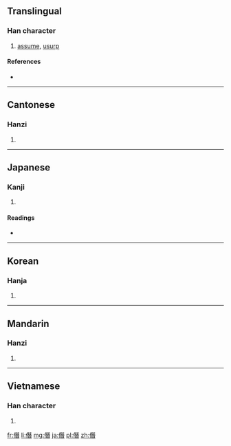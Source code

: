 {{also|僣}}
==Translingual==

===Han character===
{{Han char|rn=9|rad=人|as=12|sn=14|four=2526<sub>1</sub>|canj=人一山日 (OMUA)|ids=⿰[[亻]][[朁]]}}

# [[assume]], [[usurp]]

====References====
* {{Han ref|kx=0117.260|dkj=01128|dj=0249.100|hdz=10218.050|uh=50ED|ud=20717|bh=B9B0|bd=47536}}

----

==Cantonese==

===Hanzi===
{{yue-hanzi|jyut=[[cim3]], [[cim5]], [[zim3]]|y=chim3, chim5, jim3}}

# {{defn|lang=yue|sort=人12}}

----

==Japanese==

===Kanji===
{{ja-kanji|grade=|rs=人12}}

# {{defn|lang=ja|sort=人12}}

====Readings====
* {{ja-readings|on=[[せん]] (sen), [[しん]] (shin)|kun=[[おごる]] (ogoru)}}

----

==Korean==

===Hanja===
{{ko-hanja|hangeul=[[참]]|rv=cham|mr=ch'am}}

# {{defn|lang=ko|sort=人12}}

----

==Mandarin==

===Hanzi===
{{cmn-hanzi|pin=[[jiàn]] ([[jian4]]), [[zèn]] ([[zen4]])|wg=chien<sup>4</sup>, tsen<sup>4</sup>}}

# {{defn|lang=cmn|sort=人12}}

----

==Vietnamese==

===Han character===
{{vi-hantu|[[tiếm]]|rs=人12}}

# {{defn|lang=vi|sort=人12}}

[[fr:僭]]
[[li:僭]]
[[mg:僭]]
[[ja:僭]]
[[pl:僭]]
[[zh:僭]]